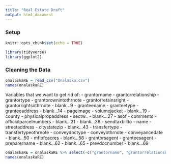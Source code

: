 ---
title: "Real Estate Draft"
output: html_document
---

### Setup

```{r setup, include=FALSE}
knitr::opts_chunk$set(echo = TRUE)
```

```{r}
library(tidyverse)
library(ggplot2)
```

### Cleaning the Data

```{r}
onalaskaRE = read_csv("Onalaska.csv")
names(onalaskaRE)
```

Variables that we want to get rid of: 
- grantorname
- grantorrelationship
- grantortype
- grantorownintothrnote
- grantorretainsright
- grantorrightsothrnote
- blank...9
- granteename
- granteetype
- granteeaddress
- blank...14
- pageimage
- volumejacket
- blank...19
- county
- physicalpropaddress
- sectw..
- blank...27
- asof
- comments
- officialparcelnumbers
- blank...31
- blank...38
- sendtaxbillto
- name
- streetaddress
- citystatezip
- blank...43
- transfertype
- transfertypeothrnote
- conveydoctype
- conveyothrnote
- conveyancedate
- blank...50
- mflpfcacres
- blank...58
- grantorsagent
- granteesagent
- preparername
- blank...62
- blank...65
- prevdocnumber
- blank...69

```{r}
onalaskaRE = onalaskaRE %>% select(-c("grantorname", "grantorrelationship", "grantortype", "grantorownintothrnote", "grantorretainsright", "grantorrightsothrnote", "blank...9", "granteename", "granteetype", "granteeaddress", "blank...14", "pageimage", "volumejacket", "blank...19", "county", "physicalpropaddress", "sectwshpbaselinerngemeridian", "blank...27", "asof", "comments", "officialparcelnumbers", "blank...31", "blank...38", "sendtaxbillto", "name", "streetaddress", "citystatezip", "blank...43", "transfertype", "transfertypeothrnote", "conveydoctype", "conveyothrnote", "conveyancedate", "blank...50", "mflpfcacres", "blank...58", "grantorsagent", "granteesagent", "preparername", "blank...62", "blank...65", "prevdocnumber", "blank...69", "subdivcondolotunitblock"))
names(onalaskaRE)
```
